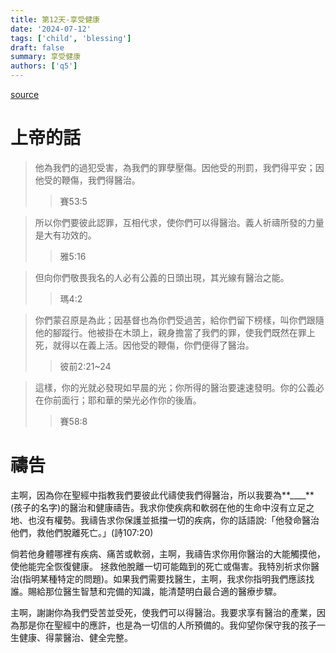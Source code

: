 ```yaml
---
title: 第12天-享受健康
date: '2024-07-12'
tags: ['child', 'blessing']
draft: false
summary: 享受健康
authors: ['q5']
---
```


[source](https://q5help.me/faith/PrayForTheChildren.jsp)

# 上帝的話

> 他為我們的過犯受害，為我們的罪孽壓傷。因他受的刑罰，我們得平安；因他受的鞭傷，我們得醫治。
>
> > 賽53:5

> 所以你們要彼此認罪，互相代求，使你們可以得醫治。義人祈禱所發的力量是大有功效的。
>
> > 雅5:16

> 但向你們敬畏我名的人必有公義的日頭出現，其光線有醫治之能。
>
> > 瑪4:2

> 你們蒙召原是為此；因基督也為你們受過苦，給你們留下榜樣，叫你們跟隨他的腳蹤行。他被掛在木頭上，親身擔當了我們的罪，使我們既然在罪上死，就得以在義上活。因他受的鞭傷，你們便得了醫治。
>
> > 彼前2:21~24

> 這樣，你的光就必發現如早晨的光；你所得的醫治要速速發明。你的公義必在你前面行；耶和華的榮光必作你的後盾。
>
> > 賽58:8

# 禱告

主啊，因為你在聖經中指教我們要彼此代禱使我們得醫治，所以我要為**\_\_\_\_**(孩子的名字)的醫治和健康禱告。我求你使疾病和軟弱在他的生命中沒有立足之地、也沒有權勢。我禱告求你保護並抵擋一切的疾病，你的話語說:「他發命醫治他們，救他們脫離死亡。」(詩107:20)

倘若他身體哪裡有疾病、痛苦或軟弱，主啊，我禱告求你用你醫治的大能觸摸他，使他能完全恢復健康。 拯救他脫離一切可能臨到的死亡或傷害。我特別祈求你醫治(指明某種特定的問題)。如果我們需要找醫生，主啊，我求你指明我們應該找誰。賜給那位醫生智慧和完備的知識，能清楚明白最合適的醫療步驟。

主啊，謝謝你為我們受苦並受死，使我們可以得醫治。我要求享有醫治的產業，因為那是你在聖經中的應許，也是為一切信的人所預備的。我仰望你保守我的孩子一生健康、得蒙醫治、健全完整。
